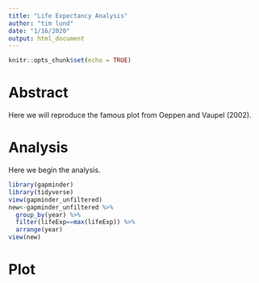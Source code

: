 ```yaml
---
title: "Life Expectancy Analysis"
author: "tim lund"
date: "1/16/2020"
output: html_document
---
```


```r
knitr::opts_chunk$set(echo = TRUE)
```

# Abstract

Here we will reproduce the famous plot from Oeppen and Vaupel (2002).

# Analysis

Here we begin the analysis.

```r
library(gapminder)
library(tidyverse)
view(gapminder_unfiltered)
new<-gapminder_unfiltered %>%
  group_by(year) %>%
  filter(lifeExp==max(lifeExp)) %>%
  arrange(year)
view(new)

```

# Plot